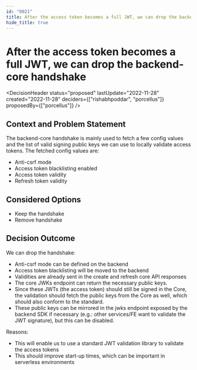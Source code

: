 ```yaml
---
id: "0021"
title: After the access token becomes a full JWT, we can drop the backend-core handshake
hide_title: true
---
```



# After the access token becomes a full JWT, we can drop the backend-core handshake

<DecisionHeader status="proposed" lastUpdate="2022-11-28" created="2022-11-28" deciders={["rishabhpoddar", "porcellus"]} proposedBy={["porcellus"]} />

## Context and Problem Statement

The backend-core handshake is mainly used to fetch a few config values and the list of valid signing public keys we can use to locally validate access tokens. The fetched config values are:
- Anti-csrf mode
- Access token blacklisting enabled
- Access token validity
- Refresh token validity

## Considered Options

* Keep the handshake
* Remove handshake

## Decision Outcome

We can drop the handshake:
- Anti-csrf mode can be defined on the backend
- Access token blacklisting will be moved to the backend
- Validities are already sent in the create and refresh core API responses
- The core JWKs endpoint can return the necessary public keys. 
- Since these JWTs (the access token) should still be signed in the Core, the validation should fetch the public keys from the Core as well, which should also conform to the standard.
- These public keys can be mirrored in the jwks endpoint exposed by the backend SDK if necessary (e.g.: other services/FE want to validate the JWT signature), but this can be disabled.

Reasons:
- This will enable us to use a standard JWT validation library to validate the access tokens
- This should improve start-up times, which can be important in serverless environments
